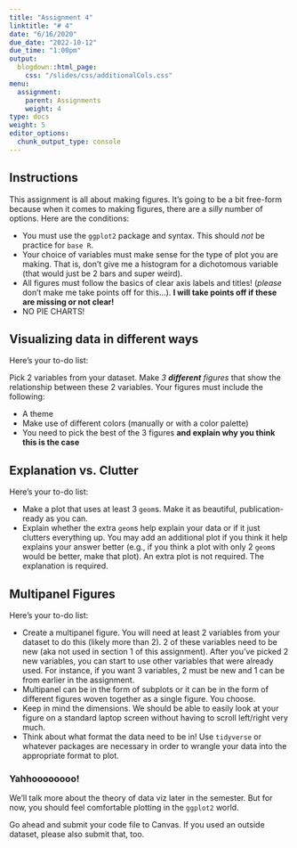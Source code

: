 ```yaml
---
title: "Assignment 4"
linktitle: "# 4"
date: "6/16/2020"
due_date: "2022-10-12"
due_time: "1:00pm"
output:
  blogdown::html_page:
    css: "/slides/css/additionalCols.css"
menu:
  assignment:
    parent: Assignments
    weight: 4
type: docs
weight: 5
editor_options: 
  chunk_output_type: console
---
```


## Instructions
This assignment is all about making figures. It's going to be a bit free-form because when it comes to making figures, there are a *silly* number of options. Here are the conditions:

- You must use the `ggplot2` package and syntax. This should *not* be practice for `base R`.
- Your choice of variables must make sense for the type of plot you are making. That is, don't give me a histogram for a dichotomous variable (that would just be 2 bars and super weird).
- All figures must follow the basics of clear axis labels and titles! (*please* don't make me take points off for this...). **I will take points off if these are missing or not clear!**
- NO PIE CHARTS!

## Visualizing data in different ways

:::list
Here's your to-do list:

Pick 2 variables from your dataset. Make *3 __different__ figures* that show the relationship between these 2 variables. Your figures must include the following:

  - A theme
  - Make use of different colors (manually or with a color palette)
  - You need to pick the best of the 3 figures **and explain why you think this is the case**
:::
  
## Explanation vs. Clutter
:::list
Here's your to-do list:

- Make a plot that uses at least 3 `geom`s. Make it as beautiful, publication-ready as you can.
- Explain whether the extra `geom`s help explain your data or if it just clutters everything up. You may add an additional plot if you think it help explains your answer better (e.g., if you think a plot with only 2 `geom`s would be better, make that plot). An extra plot is not required. The explanation is required.
:::

## Multipanel Figures
:::list
Here's your to-do list:

  - Create a multipanel figure. You will need at least 2 variables from your dataset to do this (likely more than 2). 2 of these variables need to be new (aka not used in section 1 of this assignment). After you've picked 2 new variables, you can start to use other variables that were already used. For instance, if you want 3 variables, 2 must be new and 1 can be from earlier in the assignment. 
  - Multipanel can be in the form of subplots or it can be in the form of different figures woven together as a single figure. You choose.
  - Keep in mind the dimensions. We should be able to easily look at your figure on a standard laptop screen without having to scroll left/right very much. 
  - Think about what format the data need to be in! Use `tidyverse` or whatever packages are necessary in order to wrangle your data into the appropriate format to plot.
:::

### Yahhoooooooo!
We'll talk more about the theory of data viz later in the semester. But for now, you should feel comfortable plotting in the `ggplot2` world. 

Go ahead and submit your code file to Canvas. If you used an outside dataset, please also submit that, too.
